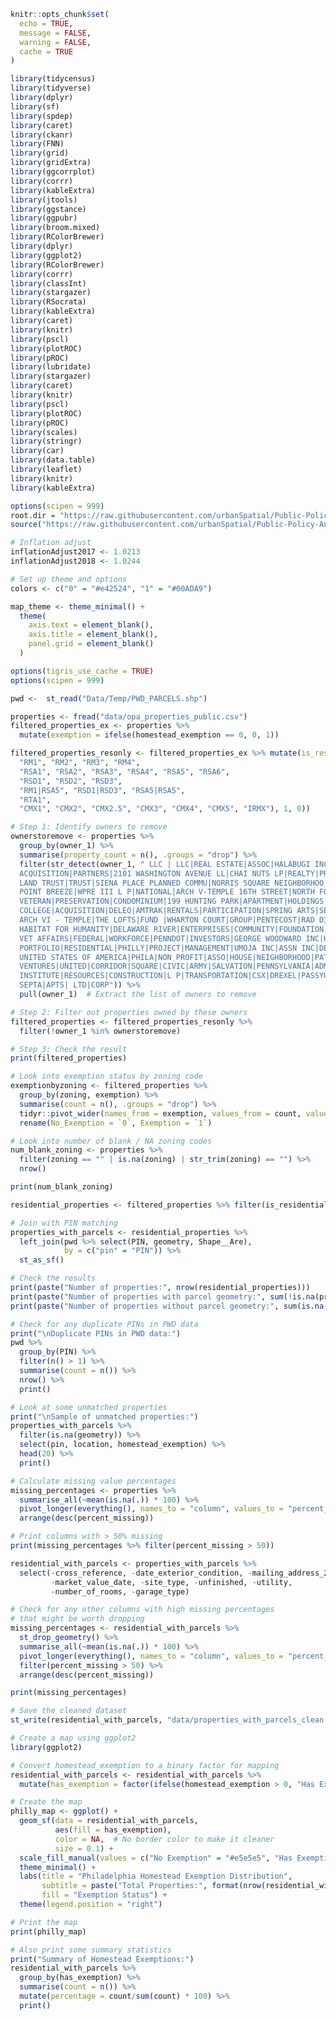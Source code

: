 ```r

knitr::opts_chunk$set(
  echo = TRUE,
  message = FALSE,
  warning = FALSE,
  cache = TRUE
)

library(tidycensus)
library(tidyverse)
library(dplyr)
library(sf)
library(spdep)
library(caret)
library(ckanr)
library(FNN)
library(grid)
library(gridExtra)
library(ggcorrplot) 
library(corrr)    
library(kableExtra)
library(jtools)   
library(ggstance)
library(ggpubr) 
library(broom.mixed)
library(RColorBrewer)
library(dplyr)
library(ggplot2)
library(RColorBrewer)
library(corrr)
library(classInt)
library(stargazer)
library(RSocrata)
library(kableExtra)
library(caret)
library(knitr) 
library(pscl)
library(plotROC)
library(pROC)
library(lubridate)
library(stargazer)
library(caret)
library(knitr) 
library(pscl)
library(plotROC)
library(pROC)
library(scales)
library(stringr)
library(car)
library(data.table)
library(leaflet)
library(knitr)
library(kableExtra)

options(scipen = 999)
root.dir = "https://raw.githubusercontent.com/urbanSpatial/Public-Policy-Analytics-Landing/master/DATA/"
source("https://raw.githubusercontent.com/urbanSpatial/Public-Policy-Analytics-Landing/master/functions.r")

# Inflation adjust
inflationAdjust2017 <- 1.0213
inflationAdjust2018 <- 1.0244

# Set up theme and options
colors <- c("0" = "#e42524", "1" = "#00ADA9")

map_theme <- theme_minimal() +
  theme(
    axis.text = element_blank(),
    axis.title = element_blank(),
    panel.grid = element_blank()
  )

options(tigris_use_cache = TRUE)
options(scipen = 999)
```

```r
pwd <-  st_read("Data/Temp/PWD_PARCELS.shp")

properties <- fread("data/opa_properties_public.csv")
filtered_properties_ex <- properties %>%
  mutate(exemption = ifelse(homestead_exemption == 0, 0, 1))
```
```r

filtered_properties_resonly <- filtered_properties_ex %>% mutate(is_residential = ifelse(zoning %in% c(
  "RM1", "RM2", "RM3", "RM4",
  "RSA1", "RSA2", "RSA3", "RSA4", "RSA5", "RSA6", 
  "RSD1", "RSD2", "RSD3", 
  "RM1|RSA5", "RSD1|RSD3", "RSA5|RSA5",
  "RTA1", 
  "CMX1", "CMX2", "CMX2.5", "CMX3", "CMX4", "CMX5", "IRMX"), 1, 0))

# Step 1: Identify owners to remove
ownerstoremove <- properties %>%
  group_by(owner_1) %>%
  summarise(property_count = n(), .groups = "drop") %>%
  filter(str_detect(owner_1, " LLC | LLC|REAL ESTATE|ASSOC|HALABUGI INC|INVESTMENT|CHURCH|1229-1247 NORTH 27TH ST|KINGS HIGHWAY|VILLAGE|
  ACQUISITION|PARTNERS|2101 WASHINGTON AVENUE LL|CHAI NUTS LP|REALTY|PROPERTIES|SPECIAL PEOPLE IN NORTHEA|COMPANY|SPECIAL|
  LAND TRUST|TRUST|SIENA PLACE PLANNED COMMU|NORRIS SQUARE NEIGHBORHOO|201-59 NORTH EIGHTH|PREPARATOR|INVESTORS|
  POINT BREEZE|WPRE III L P|NATIONAL|ARCH V-TEMPLE 16TH STREET|NORTH FOURTH STREET|BANKERS TRUST|COMMONS AT POINT BREEZE|
  VETERAN|PRESERVATION|CONDOMINIUM|199 HUNTING PARK|APARTMENT|HOLDINGS| L P|COURT|SCHOOL|SERVICES|HABITAT FOR HUMANITY|COMMITTEE|BAPTIST|
  COLLEGE|ACQUISITION|DELEO|AMTRAK|RENTALS|PARTICIPATION|SPRING ARTS|SEPTA|WASHINGTON SQUARE|FAIRMOUNT PARK|PARKING|
  ARCH VI - TEMPLE|THE LOFTS|FUND |WHARTON COURT|GROUP|PENTECOST|RAD DIVERSIFIED REIT INC|COMMONS|LIMITED|PENNA |FIRST|CONTRACTOR|POINT BREEZE|BOOTSTRAP|RITTENHOUSE|
  HABITAT FOR HUMANITY|DELAWARE RIVER|ENTERPRISES|COMMUNITY|FOUNDATION|BELL TELEPHONE CO|CENTER|PARTNERS|DEVELOPMENT|
  VET AFFAIRS|FEDERAL|WORKFORCE|PENNDOT|INVESTORS|GEORGE WOODWARD INC|HARRISON INC|JDJ FUND|AFFORDABLE|INTERSTATE| INC |BIO LUCKY STAR INC|LEANNA INC|ELEBAH INC|BENGEMINI CONSULTANTS INC|BUILDERS|KOREAN COMMUNITY DEVELOPM|DEVELOPERS|
  PORTFOLIO|RESIDENTIAL|PHILLY|PROJECT|MANAGEMENT|UMOJA INC|ASSN INC|DELAWARE VALLEY|ARCH VI - TEMPLE N GRATZ|SUPPLY|LOFTS|STREET|OFFICE| LP|CITY|VENTURES|
  UNITED STATES OF AMERICA|PHILA|NON PROFIT|ASSO|HOUSE|NEIGHBORHOOD|PATH INC|UNIV|HOUSING|PROPERTY|COMMONWEALTH|CONRAIL|COMMERCE|
  VENTURES|UNITED|CORRIDOR|SQUARE|CIVIC|ARMY|SALVATION|PENNSYLVANIA|ADMINISTRATOR|TOWNHOMES|CBM|RENTAL|AMERICA INC|ST FRANCIS INN|HOMEOWNERSHIP|
  INSTITUTE|RESOURCES|CONSTRUCTION|L P|TRANSPORTATION|CSX|DREXEL|PASSYUNK|COLLEGE|WISTERCOR INC|SIENA PLACE PUD|EQUITY| CAPITAL|EXPORT|STRAWBERRY MANSION|7-ELEVEN|KEEP PLUGGING THREE INC|OUTSOURCE 2000 INC|CHAI 18 INC|Y E R A INC |WORLD|ADMIN|U S OF AMERICA|AUTHORITY|
  SEPTA|APTS| LTD|CORP")) %>%
  pull(owner_1)  # Extract the list of owners to remove

# Step 2: Filter out properties owned by these owners
filtered_properties <- filtered_properties_resonly %>%
  filter(!owner_1 %in% ownerstoremove)

# Step 3: Check the result
print(filtered_properties)

# Look into exemption status by zoning code
exemptionbyzoning <- filtered_properties %>%
  group_by(zoning, exemption) %>%
  summarise(count = n(), .groups = "drop") %>%
  tidyr::pivot_wider(names_from = exemption, values_from = count, values_fill = list(count = 0)) %>%
  rename(No_Exemption = `0`, Exemption = `1`)

# Look into number of blank / NA zoning codes
num_blank_zoning <- properties %>%
  filter(zoning == "" | is.na(zoning) | str_trim(zoning) == "") %>%
  nrow()

print(num_blank_zoning)

residential_properties <- filtered_properties %>% filter(is_residential == 1)
```


```r

# Join with PIN matching
properties_with_parcels <- residential_properties %>%
  left_join(pwd %>% select(PIN, geometry, Shape__Are), 
            by = c("pin" = "PIN")) %>%
  st_as_sf()

# Check the results
print(paste("Number of properties:", nrow(residential_properties)))
print(paste("Number of properties with parcel geometry:", sum(!is.na(properties_with_parcels$geometry))))
print(paste("Number of properties without parcel geometry:", sum(is.na(properties_with_parcels$geometry))))

# Check for any duplicate PINs in PWD data
print("\nDuplicate PINs in PWD data:")
pwd %>%
  group_by(PIN) %>%
  filter(n() > 1) %>%
  summarise(count = n()) %>%
  nrow() %>%
  print()

# Look at some unmatched properties
print("\nSample of unmatched properties:")
properties_with_parcels %>%
  filter(is.na(geometry)) %>%
  select(pin, location, homestead_exemption) %>%
  head(20) %>%
  print()
```
```r
# Calculate missing value percentages
missing_percentages <- properties %>%
  summarise_all(~mean(is.na(.)) * 100) %>%
  pivot_longer(everything(), names_to = "column", values_to = "percent_missing") %>%
  arrange(desc(percent_missing))

# Print columns with > 50% missing
print(missing_percentages %>% filter(percent_missing > 50))
```
```r
residential_with_parcels <- properties_with_parcels %>%
  select(-cross_reference, -date_exterior_condition, -mailing_address_2,
         -market_value_date, -site_type, -unfinished, -utility,
         -number_of_rooms, -garage_type)

# Check for any other columns with high missing percentages
# that might be worth dropping
missing_percentages <- residential_with_parcels %>%
  st_drop_geometry() %>%
  summarise_all(~mean(is.na(.)) * 100) %>%
  pivot_longer(everything(), names_to = "column", values_to = "percent_missing") %>%
  filter(percent_missing > 50) %>%
  arrange(desc(percent_missing))

print(missing_percentages)


```

```r
# Save the cleaned dataset
st_write(residential_with_parcels, "data/properties_with_parcels_clean.gpkg")
```


```r
# Create a map using ggplot2
library(ggplot2)

# Convert homestead_exemption to a binary factor for mapping
residential_with_parcels <- residential_with_parcels %>%
  mutate(has_exemption = factor(ifelse(homestead_exemption > 0, "Has Exemption", "No Exemption")))

# Create the map
philly_map <- ggplot() +
  geom_sf(data = residential_with_parcels, 
          aes(fill = has_exemption), 
          color = NA,  # No border color to make it cleaner
          size = 0.1) +
  scale_fill_manual(values = c("No Exemption" = "#e5e5e5", "Has Exemption" = "#2ca25f")) +
  theme_minimal() +
  labs(title = "Philadelphia Homestead Exemption Distribution",
       subtitle = paste("Total Properties:", format(nrow(residential_with_parcels), big.mark=",")),
       fill = "Exemption Status") +
  theme(legend.position = "right")

# Print the map
print(philly_map)

# Also print some summary statistics
print("Summary of Homestead Exemptions:")
residential_with_parcels %>%
  group_by(has_exemption) %>%
  summarise(count = n()) %>%
  mutate(percentage = count/sum(count) * 100) %>%
  print()
```














